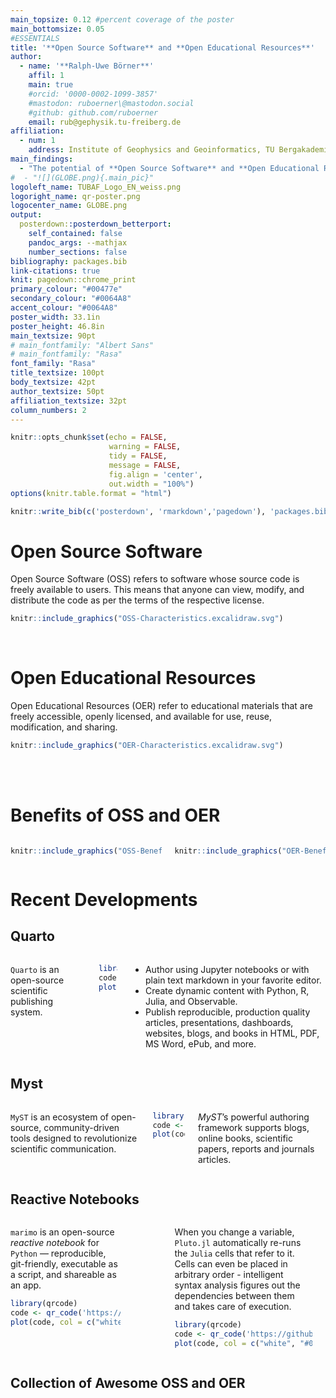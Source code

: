```yaml
---
main_topsize: 0.12 #percent coverage of the poster
main_bottomsize: 0.05
#ESSENTIALS
title: '**Open Source Software** and **Open Educational Resources**'
author:
  - name: '**Ralph-Uwe Börner**'
    affil: 1
    main: true
    #orcid: '0000-0002-1099-3857'
    #mastodon: ruboerner\@mastodon.social
    #github: github.com/ruboerner
    email: rub@gephysik.tu-freiberg.de
affiliation:
  - num: 1 
    address: Institute of Geophysics and Geoinformatics, TU Bergakademie Freiberg
main_findings:
  - "The potential of **Open Source Software** and **Open Educational Resources** for positive impacts on teaching, learning, and research is immense."
#  - "![](GLOBE.png){.main_pic}"
logoleft_name: TUBAF_Logo_EN_weiss.png
logoright_name: qr-poster.png
logocenter_name: GLOBE.png
output: 
  posterdown::posterdown_betterport:
    self_contained: false
    pandoc_args: --mathjax
    number_sections: false
bibliography: packages.bib
link-citations: true
knit: pagedown::chrome_print
primary_colour: "#00477e"
secondary_colour: "#0064A8"
accent_colour: "#0064A8"
poster_width: 33.1in
poster_height: 46.8in
main_textsize: 90pt
# main_fontfamily: "Albert Sans"
# main_fontfamily: "Rasa"
font_family: "Rasa"
title_textsize: 100pt
body_textsize: 42pt
author_textsize: 50pt
affiliation_textsize: 32pt
column_numbers: 2
---
```


```r
knitr::opts_chunk$set(echo = FALSE,
                      warning = FALSE,
                      tidy = FALSE,
                      message = FALSE,
                      fig.align = 'center',
                      out.width = "100%")
options(knitr.table.format = "html") 
```

```r
knitr::write_bib(c('posterdown', 'rmarkdown','pagedown'), 'packages.bib')
```

# Open Source Software

Open Source Software (OSS) refers to software whose source code is freely available to users. This means that anyone can view, modify, and distribute the code as per the terms of the respective license.

```r
knitr::include_graphics("OSS-Characteristics.excalidraw.svg")
```

 
<BR>

# Open Educational Resources

Open Educational Resources (OER) refer to educational materials that are freely accessible, openly licensed, and available for use, reuse, modification, and sharing.

```r
knitr::include_graphics("OER-Characteristics.excalidraw.svg")
```


<BR> <BR>

# Benefits of OSS and OER

:::: columns
::: {.column width="50%"}
```r
knitr::include_graphics("OSS-Benefits.excalidraw.svg")
```

:::

::: {.column width="50%"}
```r
knitr::include_graphics("OER-Benefits.excalidraw.svg")
```

:::
::::

# Recent Developments

## Quarto

::: {.columns}

::: {.column width="80%"}
`Quarto` is an open-source scientific publishing system.

:::

::: {.column width="20%"}
```r
library(qrcode)
code <- qr_code('https://quarto.org')
plot(code, col = c("white", "#00477e"))
```
:::
* Author using Jupyter notebooks or with plain text markdown in your favorite editor.
* Create dynamic content with Python, R, Julia, and Observable.
* Publish reproducible, production quality articles, presentations, dashboards, websites, blogs, and books in HTML, PDF, MS Word, ePub, and more.

:::





## Myst

::: {.columns}

::: {.column width="80%"}
`MyST` is an ecosystem of open-source, community-driven tools designed to revolutionize scientific communication. 

:::

::: {.column width="20%"}
```r
library(qrcode)
code <- qr_code('https://mystmd.org')
plot(code, col = c("white", "#00477e"))
```
:::
*MyST*'s powerful authoring framework supports blogs, <BR>online books, scientific papers, reports and journals articles.
:::

## Reactive Notebooks

:::: {.columns}

::: {.column width="40%"}
`marimo` is an open-source *reactive notebook* for `Python` — reproducible, git-friendly, executable as a script, and shareable as an app.

```r
library(qrcode)
code <- qr_code('https://marimo.io/')
plot(code, col = c("white", "#00477e"))
```

:::

::: {.column width="10%"}
<BR>
:::

::: {.column width="50%"}
When you change a variable, `Pluto.jl` automatically re-runs the `Julia` cells that refer to it. Cells can even be placed in arbitrary order - intelligent syntax analysis figures out the dependencies between them and takes care of execution.

```r
library(qrcode)
code <- qr_code('https://github.com/fonsp/Pluto.jl')
plot(code, col = c("white", "#00477e"))
```


:::
  <BR>
::::

## Collection of Awesome OSS and OER
